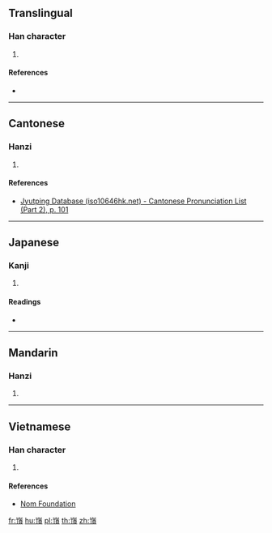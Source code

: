 {{character info/new}}
==Translingual==

===Han character===
{{Han char|rn=46|rad=山|as=11|sn=14|four=22286|canj=UMNC|ids=⿱山頂}}

# {{defn|Han|sort=山11}}

====References====
* {{Han ref|kx=0318.180|dkj=08401|hdz=10792.170|uh=5D7F|ud=23935|bh=E1B1|bd=57777}}

----

==Cantonese==

===Hanzi===
{{yue-hanzi|jyut=[[ding2]]|y=ding2}}

# {{defn|lang=yue|sort=山11}}

====References====
* [http://www.iso10646hk.net/jp/document/download.jsp Jyutping Database (iso10646hk.net) - Cantonese Pronunciation List (Part 2), p. 101]

----

==Japanese==

===Kanji===
{{ja-kanji|grade=|rs=山11}}

# {{defn|lang=ja|sort=山11}}

====Readings====
* {{ja-readings|on=[[てい]] (tei), [[ちょう]] (chō)|kun=}}

----

==Mandarin==

===Hanzi===
{{cmn-hanzi|pin=[[dǐng]] ([[ding3]])|wg=ting<sup>3</sup>}}

# {{defn|lang=cmn|sort=山11}}

----

==Vietnamese==

===Han character===
{{vi-readings|rs=山11|hanviet=[[đính]], [[đỉnh]]}}

# {{defn|lang=vi|sort=山11}}

====References====
* [http://nomfoundation.org/common/nom_details.php?codepoint=5d7f Nom Foundation]

[[fr:嵿]]
[[hu:嵿]]
[[pl:嵿]]
[[th:嵿]]
[[zh:嵿]]